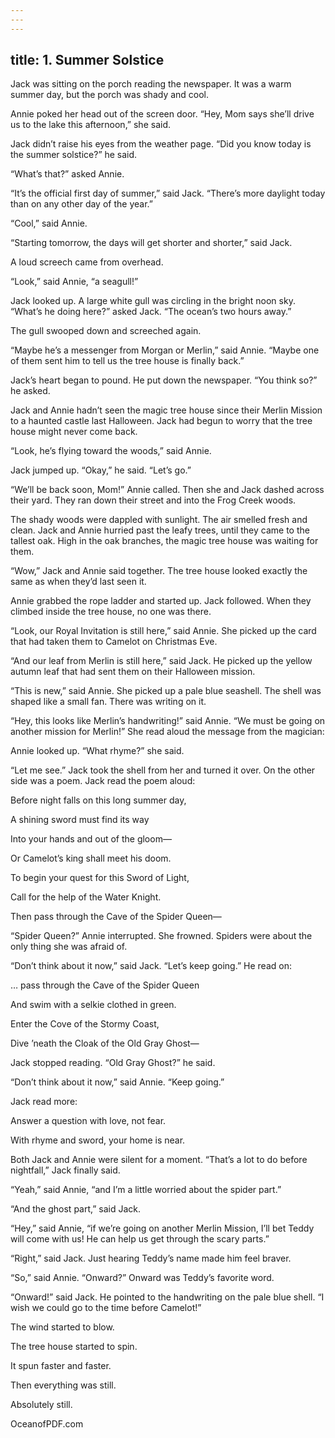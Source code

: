 ```yaml
---
---
---
```

title: 1. Summer Solstice
---



Jack was sitting on the porch reading the newspaper. It was a warm summer day, but the porch was shady and cool.

Annie poked her head out of the screen door. “Hey, Mom says she’ll drive us to the lake this afternoon,” she said.

Jack didn’t raise his eyes from the weather page. “Did you know today is the summer solstice?” he said.

“What’s that?” asked Annie.

“It’s the official first day of summer,” said Jack. “There’s more daylight today than on any other day of the year.”

“Cool,” said Annie.

“Starting tomorrow, the days will get shorter and shorter,” said Jack.

A loud screech came from overhead.

“Look,” said Annie, “a seagull!”

Jack looked up. A large white gull was circling in the bright noon sky. “What’s he doing here?” asked Jack. “The ocean’s two hours away.”

The gull swooped down and screeched again.

“Maybe he’s a messenger from Morgan or Merlin,” said Annie. “Maybe one of them sent him to tell us the tree house is finally back.”

Jack’s heart began to pound. He put down the newspaper. “You think so?” he asked.

Jack and Annie hadn’t seen the magic tree house since their Merlin Mission to a haunted castle last Halloween. Jack had begun to worry that the tree house might never come back.

“Look, he’s flying toward the woods,” said Annie.

Jack jumped up. “Okay,” he said. “Let’s go.”

“We’ll be back soon, Mom!” Annie called. Then she and Jack dashed across their yard. They ran down their street and into the Frog Creek woods.

The shady woods were dappled with sunlight. The air smelled fresh and clean. Jack and Annie hurried past the leafy trees, until they came to the tallest oak. High in the oak branches, the magic tree house was waiting for them.

“Wow,” Jack and Annie said together. The tree house looked exactly the same as when they’d last seen it.

Annie grabbed the rope ladder and started up. Jack followed. When they climbed inside the tree house, no one was there.

“Look, our Royal Invitation is still here,” said Annie. She picked up the card that had taken them to Camelot on Christmas Eve.

“And our leaf from Merlin is still here,” said Jack. He picked up the yellow autumn leaf that had sent them on their Halloween mission.

“This is new,” said Annie. She picked up a pale blue seashell. The shell was shaped like a small fan. There was writing on it.

“Hey, this looks like Merlin’s handwriting!” said Annie. “We must be going on another mission for Merlin!” She read aloud the message from the magician:



Annie looked up. “What rhyme?” she said.

“Let me see.” Jack took the shell from her and turned it over. On the other side was a poem. Jack read the poem aloud:

Before night falls on this long summer day,

A shining sword must find its way

Into your hands and out of the gloom—

Or Camelot’s king shall meet his doom.

To begin your quest for this Sword of Light,

Call for the help of the Water Knight.

Then pass through the Cave of the Spider Queen—

“Spider Queen?” Annie interrupted. She frowned. Spiders were about the only thing she was afraid of.

“Don’t think about it now,” said Jack. “Let’s keep going.” He read on:

… pass through the Cave of the Spider Queen

And swim with a selkie clothed in green.

Enter the Cove of the Stormy Coast,

Dive ’neath the Cloak of the Old Gray Ghost—

Jack stopped reading. “Old Gray Ghost?” he said.

“Don’t think about it now,” said Annie. “Keep going.”

Jack read more:

Answer a question with love, not fear.

With rhyme and sword, your home is near.

Both Jack and Annie were silent for a moment. “That’s a lot to do before nightfall,” Jack finally said.

“Yeah,” said Annie, “and I’m a little worried about the spider part.”

“And the ghost part,” said Jack.

“Hey,” said Annie, “if we’re going on another Merlin Mission, I’ll bet Teddy will come with us! He can help us get through the scary parts.”

“Right,” said Jack. Just hearing Teddy’s name made him feel braver.

“So,” said Annie. “Onward?” Onward was Teddy’s favorite word.

“Onward!” said Jack. He pointed to the handwriting on the pale blue shell. “I wish we could go to the time before Camelot!”

The wind started to blow.

The tree house started to spin.

It spun faster and faster.

Then everything was still.

Absolutely still.

OceanofPDF.com